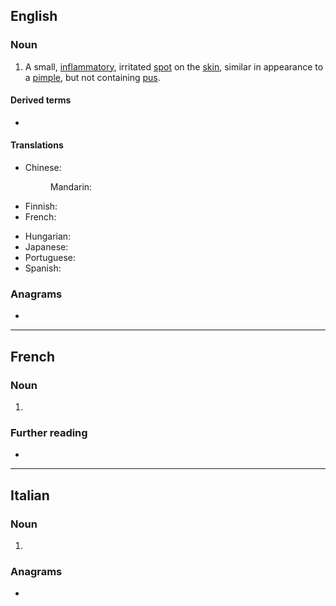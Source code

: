 ==English==

===Noun===
{{en-noun}}

# A small, [[inflammatory]], irritated [[spot]] on the [[skin]], similar in appearance to a [[pimple]], but not containing [[pus]].

====Derived terms====
* {{l|en|pearly penile papules}}

====Translations====
{{trans-top|small, inflammatory spot on skin without pus}}
* Chinese:
*: Mandarin: {{t+|cmn|丘疹|tr=qiūzhěn|sc=Hani}}
* Finnish: {{t|fi|näppylä}}
* French: {{t+|fr|papule|f}}
{{trans-mid}}
* Hungarian: {{t|hu|papula}}
* Japanese: {{t|ja|丘疹|tr=きゅうしん, kyūshin|sc=Jpan}}
* Portuguese: {{t|pt|pápula|f}}
* Spanish: {{t+|es|pápula|f}}
{{trans-bottom}}

===Anagrams===
* {{anagrams|en|a=aelppu|upleap}}
----
==French==

===Noun===
{{fr-noun|f}}

# {{l|en|papule}}

===Further reading===
* {{R:TLFi}}

----

==Italian==

===Noun===
{{head|it|noun form|g=f}}

# {{plural of|it|papula}}

===Anagrams===
* {{anagrams|it|a=aelppu|pupale}}